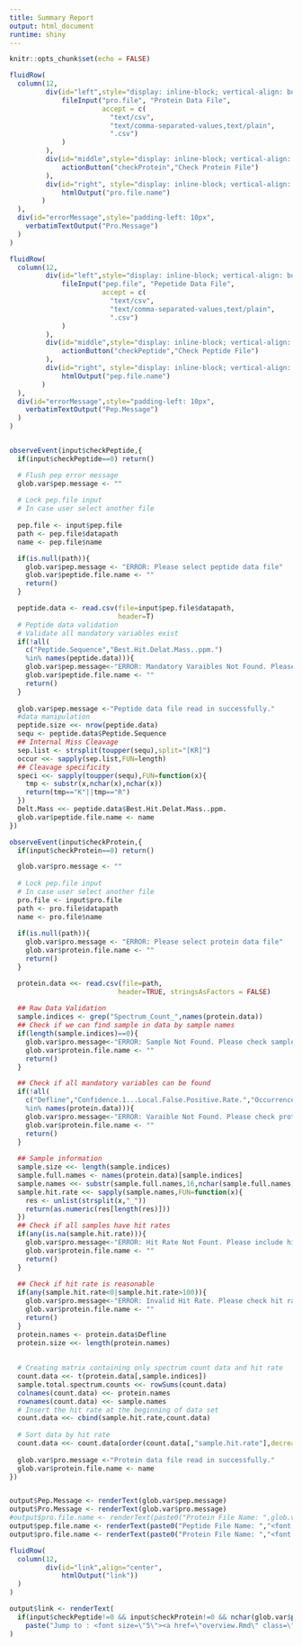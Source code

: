 ---
title: Summary Report
output: html_document
runtime: shiny
---
```{r setup&library, include=FALSE}
knitr::opts_chunk$set(echo = FALSE)
```

```{r ReadDataFileUI,echo=FALSE}
fluidRow(
  column(12,
         div(id="left",style="display: inline-block; vertical-align: bottom;",
             fileInput("pro.file", "Protein Data File",
                       accept = c(
                         "text/csv",
                         "text/comma-separated-values,text/plain",
                         ".csv")
             )
         ),
         div(id="middle",style="display: inline-block; vertical-align: 50px; padding-left: 50px",
             actionButton("checkProtein","Check Protein File")
         ),
         div(id="right", style="display: inline-block; vertical-align: 45px; padding-left: 50px",
             htmlOutput("pro.file.name")
        )
  ),
  div(id="errorMessage",style="padding-left: 10px",
    verbatimTextOutput("Pro.Message")
  )
)

fluidRow(
  column(12,
         div(id="left",style="display: inline-block; vertical-align: bottom;",
             fileInput("pep.file", "Pepetide Data File",
                       accept = c(
                         "text/csv",
                         "text/comma-separated-values,text/plain",
                         ".csv")
             )
         ),
         div(id="middle",style="display: inline-block; vertical-align: 50px; padding-left: 50px",
             actionButton("checkPeptide","Check Peptide File")
         ),
         div(id="right", style="display: inline-block; vertical-align: 45px; padding-left: 50px",
             htmlOutput("pep.file.name")
        )
  ),
  div(id="errorMessage",style="padding-left: 10px",
    verbatimTextOutput("Pep.Message")
  )
)


observeEvent(input$checkPeptide,{
  if(input$checkPeptide==0) return()

  # Flush pep error message
  glob.var$pep.message <- ""
  
  # Lock pep.file input
  # In case user select another file
  
  pep.file <- input$pep.file
  path <- pep.file$datapath
  name <- pep.file$name

  if(is.null(path)){
    glob.var$pep.message <- "ERROR: Please select peptide data file"
    glob.var$peptide.file.name <- ""
    return()
  }

  peptide.data <- read.csv(file=input$pep.file$datapath,
                           header=T)
  # Peptide data validation
  # Validate all mandatory variables exist
  if(!all(
    c("Peptide.Sequence","Best.Hit.Delat.Mass..ppm.")
    %in% names(peptide.data))){
    glob.var$pep.message<-"ERROR: Mandatory Varaibles Not Found. Please check variable names in peptide data file"
    glob.var$peptide.file.name <- ""
    return()
  }
  
  glob.var$pep.message <-"Peptide data file read in successfully."
  #data manipulation
  peptide.size <<- nrow(peptide.data)
  sequ <- peptide.data$Peptide.Sequence
  ## Internal Miss Cleavage
  sep.list <- strsplit(toupper(sequ),split="[KR]")
  occur <<- sapply(sep.list,FUN=length)
  ## Cleavage specificity
  speci <<- sapply(toupper(sequ),FUN=function(x){
    tmp <- substr(x,nchar(x),nchar(x))
    return(tmp=="K"||tmp=="R")
  })
  Delt.Mass <<- peptide.data$Best.Hit.Delat.Mass..ppm.
  glob.var$peptide.file.name <- name  
})

observeEvent(input$checkProtein,{
  if(input$checkProtein==0) return()  

  glob.var$pro.message <- ""  
  
  # Lock pep.file input
  # In case user select another file
  pro.file <- input$pro.file
  path <- pro.file$datapath
  name <- pro.file$name
  
  if(is.null(path)){
    glob.var$pro.message <- "ERROR: Please select protein data file"
    glob.var$protein.file.name <- ""
    return()
  }

  protein.data <<- read.csv(file=path,
                           header=TRUE, stringsAsFactors = FALSE)
  
  ## Raw Data Validation
  sample.indices <- grep("Spectrum_Count_",names(protein.data))
  ## Check if we can find sample in data by sample names
  if(length(sample.indices)==0){
    glob.var$pro.message<-"ERROR: Sample Not Found. Please check sample names"
    glob.var$protein.file.name <- ""
    return()
  }

  ## Check if all mandatory variables can be found
  if(!all(
    c("Defline","Confidence.1...Local.False.Positive.Rate.","Occurrence","Total.Spectrum.Count")
    %in% names(protein.data))){
    glob.var$pro.message<-"ERROR: Varaible Not Found. Please check protein file variable names"
    glob.var$protein.file.name <- ""
    return()
  }
  
  ## Sample information
  sample.size <<- length(sample.indices)
  sample.full.names <- names(protein.data)[sample.indices]
  sample.names <<- substr(sample.full.names,16,nchar(sample.full.names))
  sample.hit.rate <<- sapply(sample.names,FUN=function(x){
    res <- unlist(strsplit(x,"_"))
    return(as.numeric(res[length(res)]))
  })
  ## Check if all samples have hit rates
  if(any(is.na(sample.hit.rate))){
    glob.var$pro.message<-"ERROR: Hit Rate Not Fount. Please include hit rates in sample names"
    glob.var$protein.file.name <- ""
    return()
  }
  
  ## Check if hit rate is reasonable
  if(any(sample.hit.rate<0|sample.hit.rate>100)){
    glob.var$pro.message<-"ERROR: Invalid Hit Rate. Please check hit rates"
    glob.var$protein.file.name <- ""
    return()
  }
  protein.names <- protein.data$Defline
  protein.size <<- length(protein.names)
  
  
  # Creating matrix containing only spectrum count data and hit rate
  count.data <<- t(protein.data[,sample.indices])
  sample.total.spectrum.counts <<- rowSums(count.data)
  colnames(count.data) <<- protein.names
  rownames(count.data) <<- sample.names
  # Insert the hit rate at the beginning of data set
  count.data <<- cbind(sample.hit.rate,count.data)
  
  # Sort data by hit rate
  count.data <<- count.data[order(count.data[,"sample.hit.rate"],decreasing = T),]
  
  glob.var$pro.message <-"Protein data file read in successfully."  
  glob.var$protein.file.name <- name
})


output$Pep.Message <- renderText(glob.var$pep.message)
output$Pro.Message <- renderText(glob.var$pro.message)
#output$pro.file.name <- renderText(paste0("Protein File Name: ",glob.var$protein.file.name))
output$pep.file.name <- renderText(paste0("Peptide File Name: ","<font color= green><b>", glob.var$peptide.file.name, "</b></font>"))
output$pro.file.name <- renderText(paste0("Protein File Name: ","<font color= green><b>", glob.var$protein.file.name, "</b></font>"))

```
   
   
   
   
```{r}


fluidRow(
  column(12,
         div(id="link",align="center",
             htmlOutput("link"))
  )
)

output$link <- renderText(
  if(input$checkPeptide!=0 && input$checkProtein!=0 && nchar(glob.var$protein.file.name)>0 && nchar(glob.var$peptide.file.name)>0)
    paste("Jump to : <font size=\"5\"><a href=\"overview.Rmd\" class=\"uri\"><u>Overview</u></a></font>")
)

```

